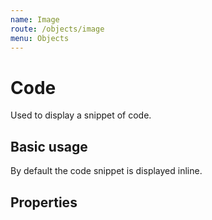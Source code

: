 ```yaml
---
name: Image
route: /objects/image
menu: Objects
---
```



# Code

Used to display a snippet of code.

## Basic usage
By default the code snippet is displayed inline.
<Playground>
    <Image />
</Playground>


## Properties
<PropsTable of={Image} />
